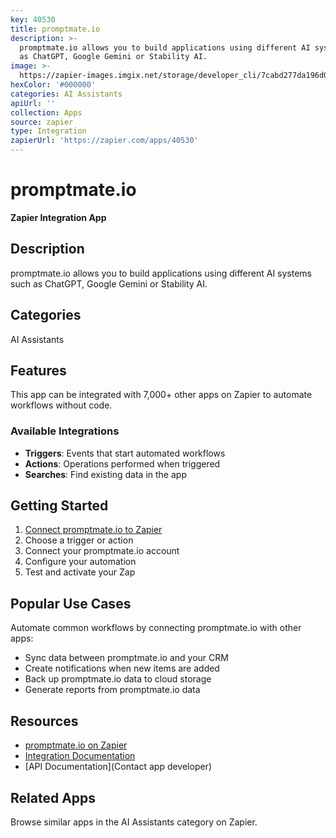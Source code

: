 ```yaml
---
key: 40530
title: promptmate.io
description: >-
  promptmate.io allows you to build applications using different AI systems such
  as ChatGPT, Google Gemini or Stability AI.
image: >-
  https://zapier-images.imgix.net/storage/developer_cli/7cabd277da196d0c887fca9ac851950b.png?auto=format%2Ccompress&ixlib=python-3.0.0&q=50
hexColor: '#000000'
categories: AI Assistants
apiUrl: ''
collection: Apps
source: zapier
type: Integration
zapierUrl: 'https://zapier.com/apps/40530'
---
```

# promptmate.io

**Zapier Integration App**

## Description

promptmate.io allows you to build applications using different AI systems such as ChatGPT, Google Gemini or Stability AI.

## Categories

AI Assistants

## Features

This app can be integrated with 7,000+ other apps on Zapier to automate workflows without code.

### Available Integrations

- **Triggers**: Events that start automated workflows
- **Actions**: Operations performed when triggered
- **Searches**: Find existing data in the app

## Getting Started

1. [Connect promptmate.io to Zapier](https://zapier.com/apps/40530)
2. Choose a trigger or action
3. Connect your promptmate.io account
4. Configure your automation
5. Test and activate your Zap

## Popular Use Cases

Automate common workflows by connecting promptmate.io with other apps:

- Sync data between promptmate.io and your CRM
- Create notifications when new items are added
- Back up promptmate.io data to cloud storage
- Generate reports from promptmate.io data

## Resources

- [promptmate.io on Zapier](https://zapier.com/apps/40530)
- [Integration Documentation](https://zapier.com/apps/40530/integrations)
- [API Documentation](Contact app developer)

## Related Apps

Browse similar apps in the AI Assistants category on Zapier.
